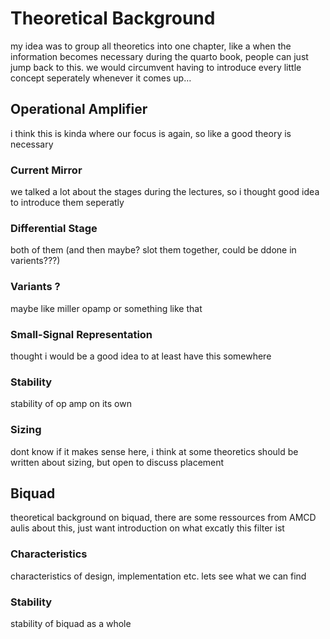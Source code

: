 # Theoretical Background

my idea was to group all theoretics into one chapter, like a when the information becomes necessary during the quarto book, people can just jump back to this. we would circumvent having to introduce every little concept seperately whenever it comes up...

## Operational Amplifier

i think this is kinda where our focus is again, so like a good theory is necessary

### Current Mirror

we talked a lot about the stages during the lectures, so i thought good idea to introduce them seperatly 

### Differential Stage

both of them (and then maybe? slot them together, could be ddone in varients???)

### Variants ?

maybe like miller opamp or something like that

### Small-Signal Representation

thought i would be a good idea to at least have this somewhere

### Stability

stability of op amp on its own

### Sizing

dont know if it makes sense here, i think at some theoretics should be written about sizing, but open to discuss placement

## Biquad

theoretical background on biquad, there are some ressources from AMCD aulis about this, just want introduction on what excatly this filter ist

### Characteristics

characteristics of design, implementation etc. lets see what we can find

### Stability

stability of biquad as a whole